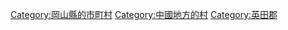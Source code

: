 {{Commonscat|Nishiawakura, Okayama}}
{{Catmore}}

{{DEFAULTSORT:Nishiawakura}}
[[Category:岡山縣的市町村|Category:岡山縣的市町村]]
[[Category:中國地方的村|Category:中國地方的村]]
[[Category:英田郡|Category:英田郡]]